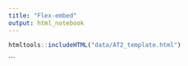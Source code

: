 ```yaml
---
title: "Flex-embed"
output: html_notebook
---
```


```r
htmltools::includeHTML("data/AT2_template.html")
```
```
